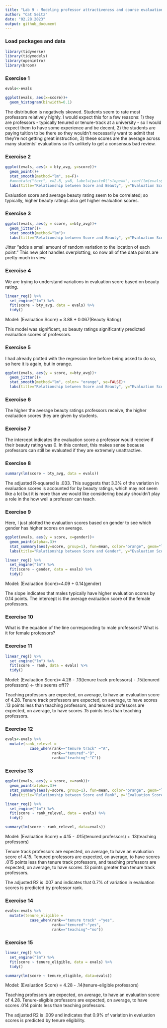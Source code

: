 ```yaml
---
title: "Lab 9 - Modeling professor attractiveness and course evaluations"
author: "Cat Seitz"
date: "02.28.2023"
output: github_document
---
```


### Load packages and data

```r
library(tidyverse) 
library(tidymodels)
library(openintro)
library(broom)
```

### Exercise 1

```r

evals<-evals

ggplot(evals, aes(x=score))+
  geom_histogram(binwidth=0.1)

```

The distribution is negatively skewed. Students seem to rate most professors relatively highly. I would expect this for a few reasons: 1) they are professors - typically tenured or tenure-track at a university - so I would expect them to have some experience and be decent, 2) the students are paying tuition to be there so they wouldn't necessarily want to admit that they're not getting great instruction, 3) these scores are the average across many students' evaluations so it's unlikely to get a consensus bad review. 


### Exercise 2

```r

ggplot(evals, aes(x = bty_avg, y=score))+
  geom_point()+
  stat_smooth(method="lm", se=F)+
  #annotate("text", x=2.8, y=8, label=(paste0("slope==", coef(lm(evals$score~evals$bty_avg))[2])), parse=TRUE)+
  labs(title="Relationship between Score and Beauty", y="Evaluation Score", x="Average Beauty Rating")

```

Evaluation score and average beauty rating seem to be correlated; so typically, higher beauty ratings also get higher evaluation scores. 


### Exercise 3


```r

ggplot(evals, aes(y = score, x=bty_avg))+
  geom_jitter()+
  stat_smooth(method="lm")+
  labs(title="Relationship between Score and Beauty", y="Evaluation Score", x="Average Beauty Rating")

```

Jitter "adds a small amount of random variation to the location of each point." This new plot handles overplotting, so now all of the data points are pretty much in view. 


### Exercise 4

We are trying to understand variations in evaluation score based on beauty rating. 

```r

linear_reg() %>%
  set_engine("lm") %>%
  fit(score ~ bty_avg, data = evals) %>%
  tidy()

```

Model: (Evaluation Score) = 3.88 + 0.067(Beauty Rating)

This model was significant, so beauty ratings significantly predicted evaluation scores of professors. 

### Exercise 5

I had already plotted with the regression line before being asked to do so, so here it is again, but in orange. 

```r

ggplot(evals, aes(y = score, x=bty_avg))+
  geom_jitter()+
  stat_smooth(method="lm", color= "orange", se=FALSE)+
  labs(title="Relationship between Score and Beauty", y="Evaluation Score", x="Average Beauty Rating")

```

### Exercise 6

The higher the average beauty ratings professors receive, the higher evaluation scores they are given by students. 


### Exercise 7 

The intercept indicates the evaluation score a professor would receive if their beauty rating was 0. In this context, this makes sense because professors can still be evaluated if they are extremely unattractive.

### Exercise 8 

```r

summary(lm(score ~ bty_avg, data = evals))

```
The adjusted R-squared is .033. This suggests that 3.3% of the variation in evaluation scores is accounted for by beauty ratings, which may not seem like a lot but it is more than we would like considering beauty shouldn't play a role in the how well a professor can teach. 

### Exercise 9 

Here, I just plotted the evaluation scores based on gender to see which gender has higher scores on average. 

```r

ggplot(evals, aes(y = score, x=gender))+
  geom_point(alpha=.3)+
  stat_summary(aes(y=score, group=1), fun=mean, color="orange", geom="line", group=1)+
  labs(title="Relationship between Score and Gender", y="Evaluation Score", x="Gender")

```

```r

linear_reg() %>%
  set_engine("lm") %>%
  fit(score ~ gender, data = evals) %>%
  tidy()

```

Model: (Evaluation Score)=4.09 + 0.14(gender)

The slope indicates that males typically have higher evaluation scores by 0.14 points. The intercept is the average evaluation score of the female professors. 


### Exercise 10 

What is the equation of the line corresponding to male professors? What is it for female professors?

### Exercise 11

```r

linear_reg() %>%
  set_engine("lm") %>%
  fit(score ~ rank, data = evals) %>%
  tidy()

```

Model: (Evaluation Score)= 4.28 - .13(tenure track professors) - .15(tenured professors) <- this seems off??

Teaching professors are expected, on average, to have an evaluation score of 4.28. Tenure track professors are expected, on average, to have scores .13 points less than teaching professors, and tenured professors are expected, on average, to have scores .15 points less than teaching professors. 


### Exercise 12

```r

evals<-evals %>%
  mutate(rank_relevel = 
           case_when(rank=="tenure track" ~"A",
                     rank=="tenured"~"B",
                     rank=="teaching"~"C"))

```


### Exercise 13

```r

ggplot(evals, aes(y = score, x=rank))+
  geom_point(alpha=.3)+
  stat_summary(aes(y=score, group=1), fun=mean, color="orange", geom="line", group=1)+
  labs(title="Relationship between Score and Rank", y="Evaluation Score", x="Rank")

```

```r

linear_reg() %>%
  set_engine("lm") %>%
  fit(score ~ rank_relevel, data = evals) %>%
  tidy()

summary(lm(score ~ rank_relevel, data=evals))

```

Model: (Evaluation Score) = 4.15 - .015(tenured professors) + .13(teaching professors)

Tenure track professors are expected, on average, to have an evaluation score of 4.15. Tenured professors are expected, on average, to have scores .015 points less than tenure track professors, and teaching professors are expected, on average, to have scores .13 points greater than tenure track professors. 

The adjusted R2 is .007 and indicates that 0.7% of variation in evaluation scores is predicted by professor rank. 

### Exercise 14

```r

evals<-evals %>%
  mutate(tenure_eligible = 
           case_when(rank=="tenure track" ~"yes",
                     rank=="tenured"~"yes",
                     rank=="teaching"~"no"))

```


### Exercise 15


```r

linear_reg() %>%
  set_engine("lm") %>%
  fit(score ~ tenure_eligible, data = evals) %>%
  tidy()

summary(lm(score ~ tenure_eligible, data=evals))

```

Model: (Evaluation Score) = 4.28 - .14(tenure-eligible professors)

Teaching professors are expected, on average, to have an evaluation score of 4.28. Tenure-eligible professors are expected, on average, to have scores .014 points less than teaching professors.

The adjusted R2 is .009 and indicates that 0.9% of variation in evaluation scores is predicted by tenure eligibility.

